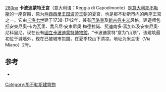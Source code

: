 [[image:_Reggia_di_Capodimonte_1.JPG|280px]]
'''卡波迪蒙特王宮'''（意大利语：Reggia di Capodimonte）是[[意大利|意大利]][[那不勒斯|那不勒斯]]的一座宫殿，原为[[两西西里王国|两西西里王国]][[波旁王朝|波旁王朝]]的夏宫，也是那不勒斯市内的两座王宫之一。它由[[卡洛斯三世_(西班牙)|卡洛七世]]建于1738-1742年，兼有[[巴洛克|巴洛克]]及[[新古典主义|新古典主义]]风格，建造师包括安東尼奧·卡內瓦里、喬凡尼·安東尼奧·梅德拉諾、斐迪南多·富加以及安東尼奧·尼科里尼。现在设有[[國立卡波迪蒙特博物館|國立卡波迪蒙特博物館]]。“卡波迪蒙特”意为“山顶”。该建筑最初位于城墙外，现在已被城市包围，在夏季较山下清凉。地址为米兰街（Via Miano）2号。

==参考==
{{reflist}}
* {{Official website|http://www.museocapodimonte.beniculturali.it/|Museo di Capodimonte official website}} 
{{coord|40|52|01.22|N|14|15|01.92|E|dim:200_scale:2000_region:IT-NA_type:landmark_source:dewiki|display=title}}
{{波旁王朝两西西里王宫}}
[[Category:那不勒斯建筑物|Category:那不勒斯建筑物]]